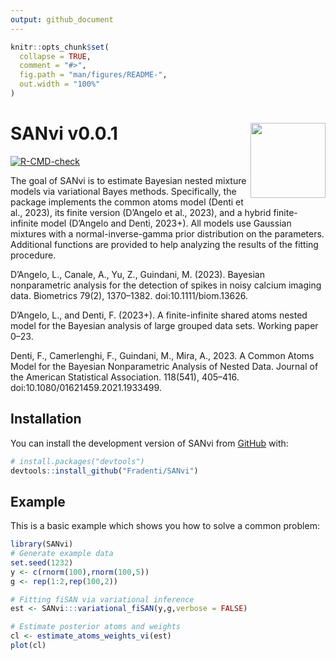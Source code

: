 ```yaml
---
output: github_document
---
```


<!-- README.md is generated from README.Rmd. Please edit that file -->

```r
knitr::opts_chunk$set(
  collapse = TRUE,
  comment = "#>",
  fig.path = "man/figures/README-",
  out.width = "100%"
)
```

# SANvi v0.0.1 <img src="man/figures/sanvi_draft.png" align="right" width="120" />


<!-- badges: start -->
 [![R-CMD-check](https://github.com/Fradenti/SANvi/actions/workflows/R-CMD-check.yaml/badge.svg)](https://github.com/Fradenti/SANvi/actions/workflows/R-CMD-check.yaml)
 <!-- badges: end -->

The goal of SANvi is to estimate Bayesian nested mixture models via variational Bayes methods. Specifically, the package implements the common atoms model (Denti et al., 2023), its finite version (D’Angelo et al., 2023), and a hybrid finite-infinite model (D’Angelo and Denti, 2023+). All models use Gaussian mixtures with a normal-inverse-gamma prior distribution on the parameters. Additional functions are provided to help analyzing the results of the fitting procedure.

D’Angelo, L., Canale, A., Yu, Z., Guindani, M. (2023). Bayesian nonparametric analysis for the detection of spikes in noisy calcium imaging data. Biometrics 79(2), 1370–1382. doi:10.1111/biom.13626.

D’Angelo, L., and Denti, F. (2023+). A finite-infinite shared atoms nested model for the Bayesian analysis of large grouped data sets. Working paper 0–23.

Denti, F., Camerlenghi, F., Guindani, M., Mira, A., 2023. A Common Atoms Model for the Bayesian Nonparametric Analysis of Nested Data. Journal of the American Statistical Association. 118(541), 405–416. doi:10.1080/01621459.2021.1933499.

## Installation

You can install the development version of SANvi from [GitHub](https://github.com/) with:

``` r
# install.packages("devtools")
devtools::install_github("Fradenti/SANvi")
```

## Example

This is a basic example which shows you how to solve a common problem:

```r
library(SANvi)
# Generate example data
set.seed(1232)
y <- c(rnorm(100),rnorm(100,5))
g <- rep(1:2,rep(100,2))

# Fitting fiSAN via variational inference
est <- SANvi:::variational_fiSAN(y,g,verbose = FALSE)

# Estimate posterior atoms and weights
cl <- estimate_atoms_weights_vi(est)
plot(cl)
```

